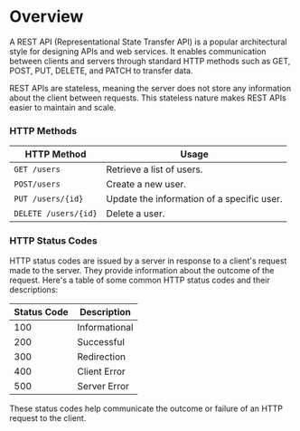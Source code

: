 # Overview

A REST API (Representational State Transfer API) is a popular architectural style for designing APIs and web services. It enables communication between clients and servers through standard HTTP methods such as GET, POST, PUT, DELETE, and PATCH to transfer data.

REST APIs are stateless, meaning the server does not store any information about the client between requests. This stateless nature makes REST APIs easier to maintain and scale.

### HTTP Methods

| HTTP Method          | Usage                                      |
| -------------------- | ------------------------------------------ |
| `GET /users`         | Retrieve a list of users.                  |
| `POST/users`         | Create a new user.                         |
| `PUT /users/{id}`    | Update the information of a specific user. |
| `DELETE /users/{id}` | Delete a user.                             |

### HTTP Status Codes

HTTP status codes are issued by a server in response to a client's request made to the server. They provide information about the outcome of the request. Here's a table of some common HTTP status codes and their descriptions:

| **Status Code** | **Description** |
| --------------- | --------------- |
| 100             | Informational   |
| 200             | Successful      |
| 300             | Redirection     |
| 400             | Client Error    |
| 500             | Server Error    |

These status codes help communicate the outcome or failure of an HTTP request to the client.
